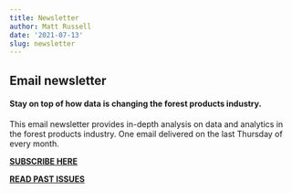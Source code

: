 ```yaml
---
title: Newsletter
author: Matt Russell
date: '2021-07-13'
slug: newsletter
---
```

## Email newsletter  
  
#### Stay on top of how data is changing the forest products industry.
This email newsletter provides in-depth analysis on data and analytics in the forest products industry. One email delivered on the last Thursday of every month.    

**[**SUBSCRIBE HERE**](https://mailchi.mp/d96897dc0f46/arbor-analytics)**

**[**READ PAST ISSUES**](https://us4.campaign-archive.com/home/?u=7fef5e59c1561e6fb30381b19&id=dd799e0d20)**